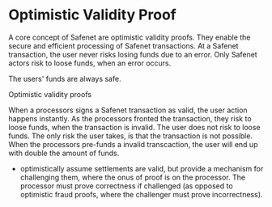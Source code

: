 # Optimistic Validity Proof

A core concept of Safenet are optimistic validity proofs.
They enable the secure and efficient processing of Safenet transactions.
At a Safenet transaction, the user never risks losing funds due to an error.
Only Safenet actors risk to loose funds, when an error occurs. 

The users' funds are always safe.

Optimistic validity proofs 

When a processors signs a Safenet transaction as valid, the user action happens instantly.
As the processors fronted the transaction, they risk to loose funds, when the transaction is invalid. 
The user does not risk to loose funds. 
The only risk the user takes, is that the transaction is not possible. When the processors pre-funds a invalid transcaction, the user will end up with double the amount of funds.


* optimistically assume settlements are valid, but provide a mechanism for challenging them, where the onus of proof is on the processor. 
The processor must prove correctness if challenged (as opposed to optimistic fraud proofs, where the challenger must prove incorrectness).